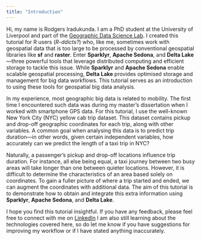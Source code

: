 ```yaml
---
title: "Introduction"
---
```


Hi, my name is Rodgers Iradukunda. I am a PhD student at the University of Liverpool and part of the [Geographic Data Science Lab](https://www.liverpool.ac.uk/geographic-data-science/). I created this tutorial for R users (*R-ddicts?*) who, like me, sometimes work with geospatial data that is too large to be processed by conventional geospatial libraries like **sf** and **raster**. Enter **Sparklyr**, **Apache Sedona**, and **Delta Lake**—three powerful tools that leverage distributed computing and efficient storage to tackle this issue. While **Sparklyr** and **Apache Sedona** enable scalable geospatial processing, **Delta Lake** provides optimised storage and management for big data workflows. This tutorial serves as an introduction to using these tools for geospatial big data analysis.

In my experience, most geographic big data is related to mobility. The first time I encountered such data was during my master’s dissertation when I worked with smartphone GPS data. For this tutorial, I use the well-known New York City (NYC) yellow cab trip dataset. This dataset contains pickup and drop-off geographic coordinates for each trip, along with other variables. A common goal when analysing this data is to predict trip duration—in other words, given certain independent variables, how accurately can we predict the length of a taxi trip in NYC?

Naturally, a passenger’s pickup and drop-off locations influence trip duration. For instance, all else being equal, a taxi journey between two busy areas will take longer than one between quieter locations. However, it is difficult to determine the characteristics of an area based solely on coordinates. To gain a fuller picture of where a trip started and ended, we can augment the coordinates with additional data. The aim of this tutorial is to demonstrate how to obtain and integrate this extra information using **Sparklyr**, **Apache Sedona**, and **Delta Lake**.

I hope you find this tutorial insightful. If you have any feedback, please feel free to connect with me on [LinkedIn](https://www.linkedin.com/in/rodgers-iradukunda-40b512131/) I am also still learning about the technologies covered here, so do let me know if you have suggestions for improving my workflow or if I have stated anything inaccurately.

